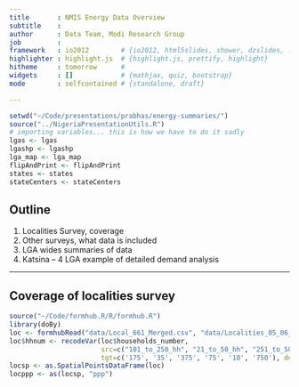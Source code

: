 ```yaml
---
title       : NMIS Energy Data Overview
subtitle    : 
author      : Data Team, Modi Research Group
job         : 
framework   : io2012        # {io2012, html5slides, shower, dzslides, ...}
highlighter : highlight.js  # {highlight.js, prettify, highlight}
hitheme     : tomorrow      # 
widgets     : []            # {mathjax, quiz, bootstrap}
mode        : selfcontained # {standalone, draft}

---
```


```r
setwd("~/Code/presentations/prabhas/energy-summaries/")
source("../NigeriaPresentationUtils.R")
# importing variables... this is how we have to do it sadly
lgas <- lgas
lgashp <- lgashp
lga_map <- lga_map
flipAndPrint <- flipAndPrint
states <- states
stateCenters <- stateCenters
```
## Outline
1. Localities Survey, coverage
2. Other surveys, what data is included
3. LGA wides summaries of data
4. Katsina -- 4 LGA example of detailed demand analysis

---

## Coverage of localities survey
```r
source("~/Code/formhub.R/R/formhub.R")
library(doBy)
loc <- formhubRead("data/Local_661_Merged.csv", "data/Localities_05_06_2012.json")
loc$hhnum <- recodeVar(loc$households_number, 
                       src=c("101_to_250_hh", "21_to_50_hh", "251_to_500_hh", "51_to_100_hh","less_20_hh","more_500_hh"),
                       tgt=c('175', '35', '375', '75', '10', '750'), default=NA, keep.na=T)
locsp <- as.SpatialPointsDataFrame(loc)
locppp <- as(locsp, "ppp")
```
